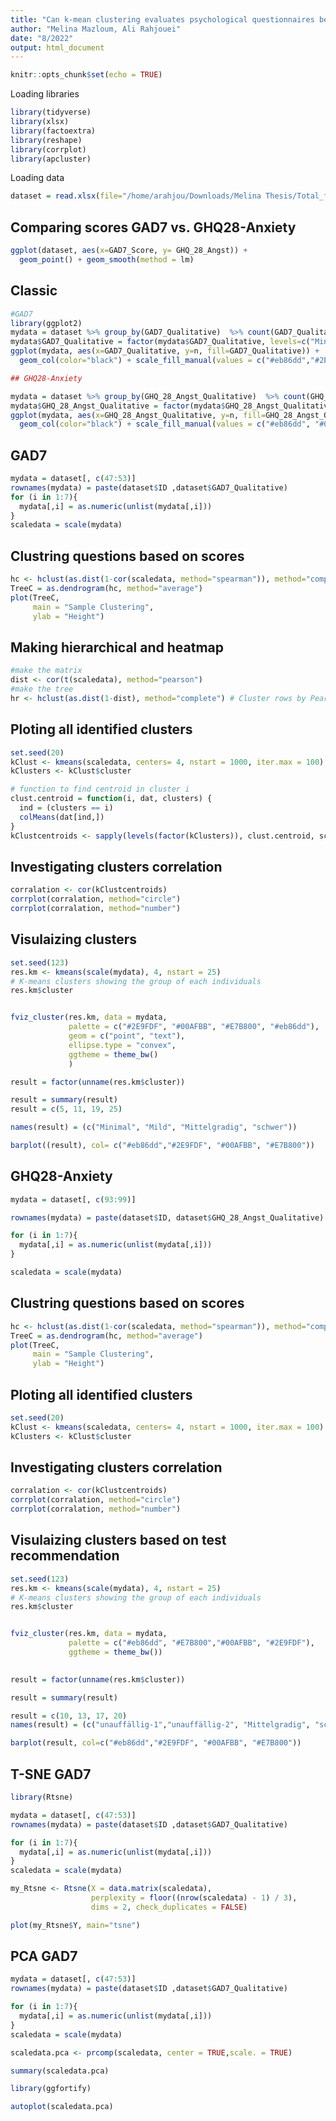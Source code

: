 ```yaml
---
title: "Can k-mean clustering evaluates psychological questionnaires better than human? "
author: "Melina Mazloum, Ali Rahjouei"
date: "8/2022"
output: html_document
---
```


```r
knitr::opts_chunk$set(echo = TRUE)
```

Loading libraries
```r
library(tidyverse)
library(xlsx)
library(factoextra)
library(reshape)
library(corrplot)
library(apcluster)
```

Loading data
```r
dataset = read.xlsx(file="/home/arahjou/Downloads/Melina Thesis/Total_form_20220814_3.xlsx", 1, header = T)
```

## Comparing scores GAD7 vs. GHQ28-Anxiety

```r
ggplot(dataset, aes(x=GAD7_Score, y= GHQ_28_Angst)) + 
  geom_point() + geom_smooth(method = lm)
```



## Classic

```r
#GAD7
library(ggplot2)
mydata = dataset %>% group_by(GAD7_Qualitative)  %>% count(GAD7_Qualitative)
mydata$GAD7_Qualitative = factor(mydata$GAD7_Qualitative, levels=c("Minimal", "Mild", "Mittelgradig", "Schwer"))
ggplot(mydata, aes(x=GAD7_Qualitative, y=n, fill=GAD7_Qualitative)) + 
  geom_col(color="black") + scale_fill_manual(values = c("#eb86dd","#2E9FDF", "#00AFBB", "#E7B800")) + theme_bw()

## GHQ28-Anxiety

mydata = dataset %>% group_by(GHQ_28_Angst_Qualitative)  %>% count(GHQ_28_Angst_Qualitative)
mydata$GHQ_28_Angst_Qualitative = factor(mydata$GHQ_28_Angst_Qualitative, levels=c("Unauffällig", "Mittelgradig", "Schwer"))
ggplot(mydata, aes(x=GHQ_28_Angst_Qualitative, y=n, fill=GHQ_28_Angst_Qualitative)) + 
  geom_col(color="black") + scale_fill_manual(values = c("#eb86dd", "#00AFBB", "#E7B800")) + theme_bw()


```


## GAD7

```r
mydata = dataset[, c(47:53)]
rownames(mydata) = paste(dataset$ID ,dataset$GAD7_Qualitative)
for (i in 1:7){
  mydata[,i] = as.numeric(unlist(mydata[,i]))
}
scaledata = scale(mydata)
```

## Clustring questions based on scores

```r
hc <- hclust(as.dist(1-cor(scaledata, method="spearman")), method="complete") # Clusters columns by Spearman correlation.
TreeC = as.dendrogram(hc, method="average")
plot(TreeC,
     main = "Sample Clustering",
     ylab = "Height")

```



## Making hierarchical and heatmap

```r
#make the matrix
dist <- cor(t(scaledata), method="pearson")
#make the tree
hr <- hclust(as.dist(1-dist), method="complete") # Cluster rows by Pearson correlation.
```

## Ploting all identified clusters

```r
set.seed(20)
kClust <- kmeans(scaledata, centers= 4, nstart = 1000, iter.max = 100)
kClusters <- kClust$cluster

```


```r
# function to find centroid in cluster i
clust.centroid = function(i, dat, clusters) {
  ind = (clusters == i)
  colMeans(dat[ind,])
}
kClustcentroids <- sapply(levels(factor(kClusters)), clust.centroid, scaledata, kClusters)
```


## Investigating clusters correlation

```r
corralation <- cor(kClustcentroids)
corrplot(corralation, method="circle")
corrplot(corralation, method="number")
```

## Visulaizing clusters

```r
set.seed(123)
res.km <- kmeans(scale(mydata), 4, nstart = 25)
# K-means clusters showing the group of each individuals
res.km$cluster


fviz_cluster(res.km, data = mydata,
             palette = c("#2E9FDF", "#00AFBB", "#E7B800", "#eb86dd"), 
             geom = c("point", "text"),
             ellipse.type = "convex", 
             ggtheme = theme_bw()
             )
```


```r
result = factor(unname(res.km$cluster))

result = summary(result)
result = c(5, 11, 19, 25)

names(result) = (c("Minimal", "Mild", "Mittelgradig", "schwer"))

barplot((result), col= c("#eb86dd","#2E9FDF", "#00AFBB", "#E7B800"))

```



## GHQ28-Anxiety

```r
mydata = dataset[, c(93:99)]

rownames(mydata) = paste(dataset$ID, dataset$GHQ_28_Angst_Qualitative)

for (i in 1:7){
  mydata[,i] = as.numeric(unlist(mydata[,i]))
}

scaledata = scale(mydata)
```


## Clustring questions based on scores

```r
hc <- hclust(as.dist(1-cor(scaledata, method="spearman")), method="complete") # Clusters columns by Spearman correlation.
TreeC = as.dendrogram(hc, method="average")
plot(TreeC,
     main = "Sample Clustering",
     ylab = "Height")

```


## Ploting all identified clusters

```r
set.seed(20)
kClust <- kmeans(scaledata, centers= 4, nstart = 1000, iter.max = 100)
kClusters <- kClust$cluster

```


## Investigating clusters correlation

```r
corralation <- cor(kClustcentroids)
corrplot(corralation, method="circle")
corrplot(corralation, method="number")
```

## Visulaizing clusters based on test recommendation

```r
set.seed(123)
res.km <- kmeans(scale(mydata), 4, nstart = 25)
# K-means clusters showing the group of each individuals
res.km$cluster


fviz_cluster(res.km, data = mydata,
             palette = c("#eb86dd", "#E7B800","#00AFBB", "#2E9FDF"),
             ggtheme = theme_bw())
               
```

```r
result = factor(unname(res.km$cluster))

result = summary(result)

result = c(10, 13, 17, 20)
names(result) = (c("unauffällig-1","unauffällig-2", "Mittelgradig", "schwer"))

barplot(result, col=c("#eb86dd","#2E9FDF", "#00AFBB", "#E7B800"))
```
## T-SNE GAD7

```r
library(Rtsne)

mydata = dataset[, c(47:53)]
rownames(mydata) = paste(dataset$ID ,dataset$GAD7_Qualitative)

for (i in 1:7){
  mydata[,i] = as.numeric(unlist(mydata[,i]))
}
scaledata = scale(mydata)

my_Rtsne <- Rtsne(X = data.matrix(scaledata),
                  perplexity = floor((nrow(scaledata) - 1) / 3),
                  dims = 2, check_duplicates = FALSE)

plot(my_Rtsne$Y, main="tsne")
```

## PCA GAD7

```r
mydata = dataset[, c(47:53)]
rownames(mydata) = paste(dataset$ID ,dataset$GAD7_Qualitative)

for (i in 1:7){
  mydata[,i] = as.numeric(unlist(mydata[,i]))
}
scaledata = scale(mydata)

scaledata.pca <- prcomp(scaledata, center = TRUE,scale. = TRUE)

summary(scaledata.pca)

library(ggfortify)

autoplot(scaledata.pca)
```